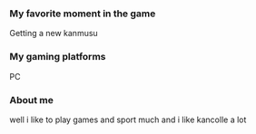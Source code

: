 ===My favorite moment in the game===
Getting a new kanmusu

===My gaming platforms===
PC

===About me===
well i like to play games and sport much and i like kancolle a lot
